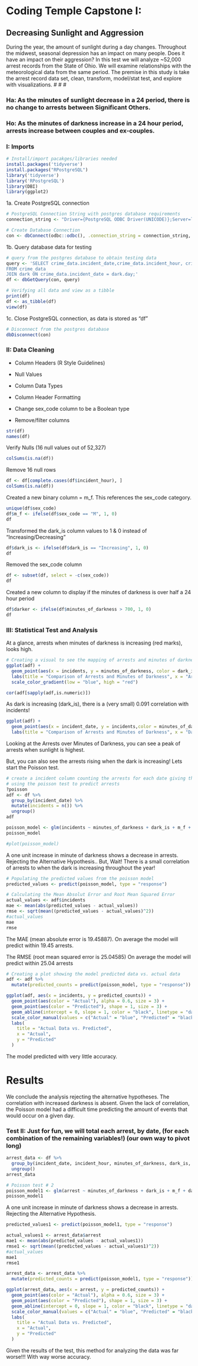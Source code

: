 # Coding Temple Capstone I:

## Decreasing Sunlight and Aggression

During the year, the amount of sunlight during a day changes. Throughout the midwest, seasonal depression has an impact on many people. Does it have an impact on their aggression? In this test we will analyze \~52,000 arrest records from the State of Ohio. We will examine relationships with the meteorological data from the same period. The premise in this study is take the arrest record data set, clean, transform, model/stat test, and explore with visualizations. \# \# \#

### Ha: As the minutes of sunlight decrease in a 24 period, there is no change to arrests between Significant Others.

### Ho: As the minutes of darkness increase in a 24 hour period, arrests increase between couples and ex-couples.

### I: Imports

```r
# Install/import pacakges/libraries needed
install.packages('tidyverse')
install.packages("RPostgreSQL")
library('tidyverse')
library('RPostgreSQL')
library(DBI)
library(ggplot2)
```

1a. Create PostgreSQL connection

```r

# PostgreSQL Connection String with postgres database requirements
connection_string <- "Driver={PostgreSQL ODBC Driver(UNICODE)};Server=localhost;Port=5432;Database=capstone;Uid=postgres;Pwd=sydney187;"

# Create Database Connection
con <- dbConnect(odbc::odbc(), .connection_string = connection_string, timeout = 10)

```

1b. Query database data for testing

```r
# query from the postgres database to obtain testing data
query <- 'SELECT crime_data.incident_date,crime_data.incident_hour, crime_data.sex_code, dark.minutes_of_darkness, dark.dark_is
FROM crime_data
JOIN dark ON crime_data.incident_date = dark.day;'
df <- dbGetQuery(con, query)
```

```r
# Verifying all data and view as a tibble
print(df)
df <- as_tibble(df)
view(df)
```

1c. Close PostgreSQL connection, as data is stored as "df"

```r
# Disconnect from the postgres database
dbDisconnect(con)
```

### II: Data Cleaning

-   Column Headers (R Style Guidelines)

-   Null Values

-   Column Data Types

-   Column Header Formatting

-   Change sex_code column to be a Boolean type

-   Remove/filter columns

```r
str(df)
names(df)
```

Verify Nulls (16 null values out of 52,327)

```r
colSums(is.na(df))
```

Remove 16 null rows

```r
df <- df[complete.cases(df$incident_hour), ]
colSums(is.na(df))

```

Created a new binary column = m_f. This references the sex_code category.

```r
unique(df$sex_code)
df$m_f <- ifelse(df$sex_code == "M", 1, 0)
df
```

Transformed the dark_is column values to 1 & 0 instead of "Increasing/Decreasing"

```r
df$dark_is <- ifelse(df$dark_is == "Increasing", 1, 0)
df
```

Removed the sex_code column

```r
df <- subset(df, select = -c(sex_code))
df
```

Created a new column to display if the minutes of darkness is over half a 24 hour period

```r
df$darker <- ifelse(df$minutes_of_darkness > 700, 1, 0)
df
```

### III: Statistical Test and Analysis

At a glance, arrests when minutes of darkness is increasing (red marks), looks high.

```r
# Creating a visual to see the mapping of arrests and minutes of darkness
ggplot(adf) +
  geom_point(aes(x = incidents, y = minutes_of_darkness, color = dark_is)) +
  labs(title = "Comparison of Arrests and Minutes of Darkness", x = "Arrests", y = "Minutes Of Darkness") +
  scale_color_gradient(low = "blue", high = "red")
```

```r
cor(adf[sapply(adf,is.numeric)])

```

As dark is increasing (dark_is), there is a (very small) 0.091 correlation with incidents!

```r
ggplot(adf) +
  geom_point(aes(x = incident_date, y = incidents,color = minutes_of_darkness)) +
  labs(title = "Comparison of Arrests and Minutes of Darkness", x = "Date of Arrests", y = "Arrests")
```

Looking at the Arrests over Minutes of Darkness, you can see a peak of arrests when sunlight is highest.

But, you can also see the arrests rising when the dark is increasing! Lets start the Poisson test.

```r
# create a incident column counting the arrests for each date giving the model an additional variable to think with
# using the poisson test to predict arrests
?poisson
adf <- df %>%
  group_by(incident_date) %>%
  mutate(incidents = n()) %>%
  ungroup()
adf

poisson_model <- glm(incidents ~ minutes_of_darkness + dark_is + m_f + darker, data = adf, family = "poisson")
poisson_model

#plot(poisson_model)

```

A one unit increase in minute of darkness shows a decrease in arrests. Rejecting the Alternative Hypothesis.. But, Wait! There is a small correlation of arrests to when the dark is increasing throughout the year!

```r
# Populating the predicted values from the poisson model
predicted_values <- predict(poisson_model, type = "response")

# Calculating the Mean Absolut Error and Root Mean Squared Error
actual_values <- adf$incidents
mae <- mean(abs(predicted_values - actual_values))
rmse <- sqrt(mean((predicted_values - actual_values)^2))
#actual_values
mae
rmse


```

The MAE (mean absolute error is 19.45887). On average the model will predict within 19.45 arrests.

The RMSE (root mean squared error is 25.04585) On average the model will predict within 25.04 arrests

```r
# Creating a plot showing the model predicted data vs. actual data
adf <- adf %>%
  mutate(predicted_counts = predict(poisson_model, type = "response"))

ggplot(adf, aes(x = incidents, y = predicted_counts)) +
  geom_point(aes(color = "Actual"), alpha = 0.6, size = 3) +  
  geom_point(aes(color = "Predicted"), shape = 1, size = 3) + 
  geom_abline(intercept = 0, slope = 1, color = "black", linetype = "dashed") +
  scale_color_manual(values = c("Actual" = "blue", "Predicted" = "black")) +
  labs(
    title = "Actual Data vs. Predicted",
    x = "Actual",
    y = "Predicted"
  )
```

The model predicted with very little accuracy.

# Results

We conclude the analysis rejecting the alternative hypotheses. The correlation with increased darkness is absent. Given the lack of correlation, the Poisson model had a difficult time predicting the amount of events that would occur on a given day.

### Test II: Just for fun, we will total each arrest, by date, (for each combination of the remaining variables!) (our own way to pivot long)

```r
arrest_data <- df %>%
  group_by(incident_date, incident_hour, minutes_of_darkness, dark_is, m_f, darker)   %>% summarize(arrest = n()) %>%
  ungroup()
arrest_data
```

```r
# Poisson test # 2
poisson_model1 <- glm(arrest ~ minutes_of_darkness + dark_is + m_f + darker, data = arrest_data, family = "poisson")
poisson_model1

```

A one unit increase in minute of darkness shows a decrease in arrests. Rejecting the Alternative Hypothesis.

```r
predicted_values1 <- predict(poisson_model1, type = "response")

actual_values1 <- arrest_data$arrest
mae1 <- mean(abs(predicted_values - actual_values1))
rmse1 <- sqrt(mean((predicted_values - actual_values1)^2))
#actual_values
mae1
rmse1
```

```r
arrest_data <- arrest_data %>%
  mutate(predicted_counts = predict(poisson_model1, type = "response"))

ggplot(arrest_data, aes(x = arrest, y = predicted_counts)) +
  geom_point(aes(color = "Actual"), alpha = 0.6, size = 3) +  
  geom_point(aes(color = "Predicted"), shape = 1, size = 3) + 
  geom_abline(intercept = 0, slope = 1, color = "black", linetype = "dashed") +
  scale_color_manual(values = c("Actual" = "blue", "Predicted" = "black")) +
  labs(
    title = "Actual Data vs. Predicted",
    x = "Actual",
    y = "Predicted"
  )
```

Given the results of the test, this method for analyzing the data was far worse!!! With way worse accuracy.
